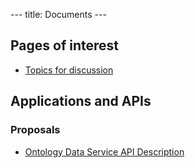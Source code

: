 ---
title: Documents
---

==Pages of interest==

* [[Topics for discussion]]

==Applications and APIs==

===Proposals===
* [[Ontology_Data_Service_API|Ontology Data Service API Description]]